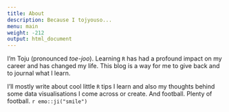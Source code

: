 ```yaml
---
title: About
description: Because I tojyouso...
menu: main
weight: -212
output: html_document
---
```


I'm Toju (pronounced *toe-joo*). Learning `R` has had a profound impact on my career and has changed my life. This blog is a way for me to give back and to journal what I learn.

I'll mostly write about cool little `R` tips I learn and also my thoughts behind some data visualisations I come across or create. And football. Plenty of football. `r emo::ji("smile")`